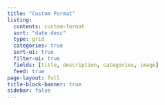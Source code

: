 ---
title: "Custom Format"
listing:
  contents: custom-format
  sort: "date desc"
  type: grid
  categories: true
  sort-ui: true
  filter-ui: true
  fields: [title, description, categories, image]
  feed: true
page-layout: full
title-block-banner: true
sidebar: false
---
